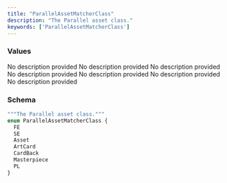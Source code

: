 ```yaml
---
title: "ParallelAssetMatcherClass"
description: "The Parallel asset class."
keywords: ['ParallelAssetMatcherClass']
---
```


### Values

<ResponseField name="FE" type="enum">
  No description provided
</ResponseField>

<ResponseField name="SE" type="enum">
  No description provided
</ResponseField>

<ResponseField name="Asset" type="enum">
  No description provided
</ResponseField>

<ResponseField name="ArtCard" type="enum">
  No description provided
</ResponseField>

<ResponseField name="CardBack" type="enum">
  No description provided
</ResponseField>

<ResponseField name="Masterpiece" type="enum">
  No description provided
</ResponseField>

<ResponseField name="PL" type="enum">
  No description provided
</ResponseField>

### Schema


```graphql 
"""The Parallel asset class."""
enum ParallelAssetMatcherClass {
  FE
  SE
  Asset
  ArtCard
  CardBack
  Masterpiece
  PL
}
```
